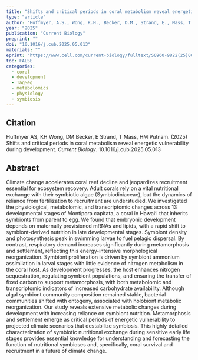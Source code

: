 ```yaml
---
title: "Shifts and critical periods in coral metabolism reveal energetic vulnerability during development"
type: "article"
author: "Huffmyer, A.S., Wong, K.H., Becker, D.M., Strand, E., Mass, T., Putnam, H.M."
year: "2025"
publication: "Current Biology"
preprint: ""
doi: "10.1016/j.cub.2025.05.013"
materials: ""
eprint: "https://www.cell.com/current-biology/fulltext/S0960-9822(25)00588-3"
toc: FALSE
categories:
  - coral
  - development
  - TagSeq
  - metabolomics
  - physiology
  - symbiosis
---
```


## Citation

Huffmyer AS, KH Wong, DM Becker, E Strand, T Mass, HM Putnam. (2025) Shifts and critical periods in coral metabolism reveal energetic vulnerability during development. *Current Biology*. 10.1016/j.cub.2025.05.013 

## **Abstract**

Climate change accelerates coral reef decline and jeopardizes recruitment essential for ecosystem recovery. Adult corals rely on a vital nutritional exchange with their symbiotic algae (Symbiodiniaceae), but the dynamics of reliance from fertilization to recruitment are understudied. We investigated the physiological, metabolomic, and transcriptomic changes across 13 developmental stages of Montipora capitata, a coral in Hawaiʻi that inherits symbionts from parent to egg. We found that embryonic development depends on maternally provisioned mRNAs and lipids, with a rapid shift to symbiont-derived nutrition in late developmental stages. Symbiont density and photosynthesis peak in swimming larvae to fuel pelagic dispersal. By contrast, respiratory demand increases significantly during metamorphosis and settlement, reflecting this energy-intensive morphological reorganization. Symbiont proliferation is driven by symbiont ammonium assimilation in larval stages with little evidence of nitrogen metabolism in the coral host. As development progresses, the host enhances nitrogen sequestration, regulating symbiont populations, and ensuring the transfer of fixed carbon to support metamorphosis, with both metabolomic and transcriptomic indicators of increased carbohydrate availability. Although algal symbiont community composition remained stable, bacterial communities shifted with ontogeny, associated with holobiont metabolic reorganization. Our study reveals extensive metabolic changes during development with increasing reliance on symbiont nutrition. Metamorphosis and settlement emerge as critical periods of energetic vulnerability to projected climate scenarios that destabilize symbiosis. This highly detailed characterization of symbiotic nutritional exchange during sensitive early life stages provides essential knowledge for understanding and forecasting the function of nutritional symbioses and, specifically, coral survival and recruitment in a future of climate change.
